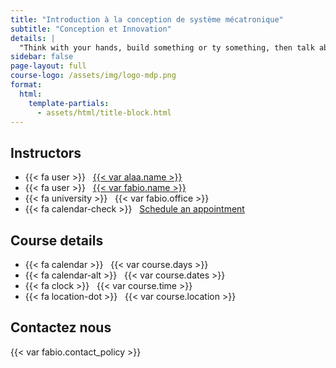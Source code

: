 ```yaml
---
title: "Introduction à la conception de système mécatronique"
subtitle: "Conception et Innovation"
details: |
  "Think with your hands, build something or ty something, then talk about it, NOT the Reverse." *David Kelly, Founder IDEO & Standford Deisgn School* 
sidebar: false
page-layout: full
course-logo: /assets/img/logo-mdp.png
format:
  html:
    template-partials:
      - assets/html/title-block.html
---
```


::: hero-banner
::: content-block
::: hero-text
::: {.grid .course-details}
::: {.g-col-12 .g-col-sm-6 .g-col-md-4}
## Instructors

-   {{< fa user >}}   [{{< var alaa.name >}}](%7B%7B%3C%20var%20fabio.url%20%3E%7D%7D)
-   {{< fa user >}}   [{{< var fabio.name >}}](%7B%7B%3C%20var%20fabio.url%20%3E%7D%7D)
-   {{< fa university >}}   {{< var fabio.office >}}
-   {{< fa calendar-check >}}   [Schedule an appointment](%7B%7B%3C%20var%20fabio.appointment_url%20%3E%7D%7D)
:::

::: {.g-col-12 .g-col-sm-6 .g-col-md-4}
## Course details

-   {{< fa calendar >}}   {{< var course.days >}}
-   {{< fa calendar-alt >}}   {{< var course.dates >}}
-   {{< fa clock >}}   {{< var course.time >}}
-   {{< fa location-dot >}}   {{< var course.location >}}
:::

::: {.g-col-12 .g-col-md-4 .contact-policy}
## Contactez nous

{{< var fabio.contact_policy >}}
:::
:::
:::

::: hero-animation
:::
:::
:::
